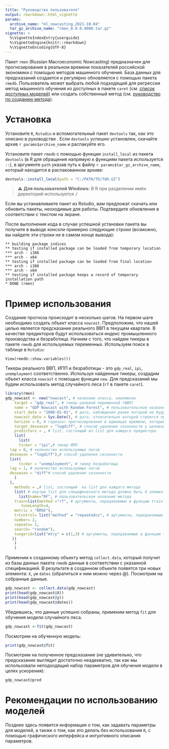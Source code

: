 ```yaml
---
title: "Руководство пользователя"
output: rmarkdown::html_vignette
params:
  archive_name: "ml_nowcasting_2021-10-04"
  tar_gz_archive_name: "rmen_0.0.0.9000.tar.gz"
vignette: >
  %\VignetteIndexEntry{userguide}
  %\VignetteEngine{knitr::rmarkdown}
  %\VignetteEncoding{UTF-8}
---
```

Пакет `rmen` (Russian Macroeconomic Nowcasting) предназначен для прогнозирования в реальном времени показателей российской экономики с помощью методов машинного обучения. База данных для предсказаний создается и регулярно обновляется с помощью пакета `rmedb`. Пользователь может выбрать любой подходящий для регрессии метод машинного обучения из доступных в пакете `caret` (см. [список доступных моделей](https://topepo.github.io/caret/available-models.html)) или создать собственный метод (см. [руководство по созданию метода](https://topepo.github.io/caret/using-your-own-model-in-train.html)).

# Установка
Установите `R`, `Rstudio` и вспомогательный пакет `devtools` так, как это описано в руководстве \link[rmedb]{User Guide}.
Если `devtools` успешно установлен, скачайте архив ``r params$archive_name`` и распакуйте его.

Установите пакет `rmedb` с помощью функции `install_local` из пакета `devtools` (в R для обращения напрямую к функциям пакета используется `::`), в аргументе `path` указав путь к файлу ``r params$tar_gz_archive_name``, который находится в распакованном архиве:

```r
devtools::install_local(path = "C:/PATH/TO/TAR.GZ")
```

> &#9888; **Для пользователей Windows:** В R при разделении имён директорий используется <kbd>/</kbd>

Если вы устанавливаете пакет из Rstudio, вам предложат скачать или обновить пакеты, неоходимые для работы. Подтвердите обновления в соответствии с текстом на экране. 

После выполнения кода в случае успешной установки пакета вы получите в выводе консоли примерно следующие строки (возможно, вы найдете эти строки не в самом конце вывода):

```{eval=FALSE}
** building package indices
** testing if installed package can be loaded from temporary location
*** arch - i386
*** arch - x64
** testing if installed package can be loaded from final location
*** arch - i386
*** arch - x64
** testing if installed package keeps a record of temporary installation path
* DONE (rmen)
```



# Пример использования

Создание прогноза происходит в несколько шагов.
На первом шаге необходимо создать объект класса `nowcast`. Предположим, что нашей целью является предсказание реального ВВП в текущем квартале. В качестве предикторов будут использоваться индекс промышленного производства и безработица. Начнем с того, что найдем тикеры в пакете `rmedb` для используемых переменных. Используем поиск в таблице в `Rstudio`:
```{eval=FALSE}
View(rmedb::show.variables())
```
Тикеры реального ВВП, ИПП и безработицы - это `gdp_real`, `ipi`, `unemployment` соответственно. Используя найденные тикеры, создадим объект класса `nowcast` с помощью функции `new`. Для предсказаний мы будем использовать метод случайного леса (`rf` в пакете `caret`).


```r
library(rmen)
gdp_nowcast <- new("nowcast", # название класса, неизменно
    target = "gdp_real", # тикер целевой переменной (ВВП)
    name = "GDP Nowcast with Random Forest", # пользовательское название прогноза
    start_date = "2000-01-01", # дата, наблюдения ранее которой не будут использоваться (можно использовать только формат "YYYY-mm-dd")
    nowcast_date = Sys.Date(), # дата, относительно которой строится прогноз - сегодняшний день (в настоящий момент функционал, связанный с этим параметров, не полный, поэтому не рекомендуется изменять дефолтное значение)
    horizon = 0, # горизонт прогнозирования в единицах времени, которые соответствуют периодичности целевой переменной (для реального ВВП - кварталы). Для значения 0 происходит предсказание значения в текущем квартале, для значения 1 - в следущем квартале, и т.д.
    target_deseason = "logdiff", # способ удаления сезонности у целевой переменной. В настоящее время поддерживается три типа: level (без удаления сезонности), diff (разность к соответствующему периоду прошлого года), logdiff (разность логарифмов к соответствующему периоду прошлого года)
    predictors = , # list, состоящий из list для каждого предиктора
    list(
      list(
      ticker = "ipi",# тикер ИПП
  lag = 0, # количество используемых лагов
  deseason = "logdiff"),# способ удаления сезонности
  list(
      ticker = "unemployment", # тикер безработицы
  lag = 1, # количество используемых лагов
  deseason = "diff"# способ удаления сезонности
    )
  ),
    methods = ,# list, состоящий  из list для каждого метода
    list( # внутри list для специфического метода должно быть 4 элемента: name, train, trControl, tunegrid (подробно про содержание трех последних элементов смотрите документацию пакета caret)
      list(name="RF", # пользовательское название метода
    train=list(method ="rf", # аргументы, передаваемые в функцию train пакета caret
       tuneLength=4, 
	metric = "RMSE"),
    trControl= list("method" = "repeatedcv", # аргументы, передаваемые в функцию trControl пакета caret
    number= 2,
    repeats= 2,
    search= "random"),
    tungerid=list("mtry" = c(1,3) # аргументы, передаваемые в функцию tunegrid пакета caret
   ))
    )
    )
```

Применим к созданному объекту метод `collect.data`, который получит из базы данных пакета `rmedb` данные в соответствии с указанной спецификацией.
В результате в созданном объекте появятся три новых элемента: `X`, `y`и `dates` (обратиться к ним можно через \@). Посмотрим на собранные данные.
```r
gdp_nowcast <- collect.data(gdp_nowcast)
print(head(gdp_nowcast@X))
print(head(gdp_nowcast@y))
print(head(gdp_nowcast@dates))
```
Убедившись, что данные успешно собраны, применим метод `fit` для обучения модели случайного леса.
```r
gdp_nowcast <-fit(gdp_nowcast)
```

Посмотрим на обученную модель:
```r
print(gdp_nowcast@fit)
```
Посмотрим на полученное предсказание (не удивительно, что предсказание выглядит достаточно неадекватно, так как мы использовали неподходящий набор параметров для обучения модели в целях ускорения):
```r
gdp_nowcast@pred
```
# Рекомендации по использованию моделей
Позднее здесь появится информация о том, как задавать параметры для моделей, а также о том, как это делать без использования `R`, с помощью графического интерфейса и интуитивного описания параметров.
